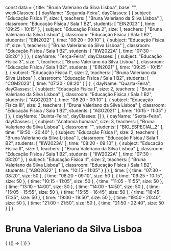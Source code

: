 const data = {
  title: "Bruna Valeriano da Silva Lisboa",
  base: "",
  weekClasses: [
    {
      dayName: "Segunda-Feira",
      dayClasses: [
        {
          subject: "Educação Física 1",
          size: 1,
          teachers: [
            "Bruna Valeriano da Silva Lisboa"
          ],
          classroom: "Educação Física / Sala 1 B2",
          students: [
            "EIN2023"
          ],
          time: "09:25 - 10:15"
        },
        {
          subject: "Educação Física 2",
          size: 1,
          teachers: [
            "Bruna Valeriano da Silva Lisboa"
          ],
          classroom: "Educação Física / Sala 1 B2",
          students: [
            "EIN2022"
          ],
          time: "08:20 - 09:10"
        },
        {
          subject: "Educação Física II",
          size: 1,
          teachers: [
            "Bruna Valeriano da Silva Lisboa"
          ],
          classroom: "Educação Física / Sala 1 B2",
          students: [
            "IIW2022A"
          ],
          time: "07:30 - 08:20"
        }
      ]
    },
    {
      dayName: "Terça-Feira",
      dayClasses: [
        {
          subject: "Educação Física 3",
          size: 1,
          teachers: [
            "Bruna Valeriano da Silva Lisboa"
          ],
          classroom: "Educação Física / Sala 1 B2",
          students: [
            "EIN2021"
          ],
          time: "09:25 - 10:15"
        },
        {
          subject: "Educação Física I",
          size: 2,
          teachers: [
            "Bruna Valeriano da Silva Lisboa"
          ],
          classroom: "Educação Física / Sala 1 B2",
          students: [
            "COM2023"
          ],
          time: "07:30 - 08:20"
        }
      ]
    },
    {
      dayName: "Quarta-Feira",
      dayClasses: [
        {
          subject: "Educação Física I",
          size: 2,
          teachers: [
            "Bruna Valeriano da Silva Lisboa"
          ],
          classroom: "Educação Física / Sala 1 B2",
          students: [
            "AGO2023"
          ],
          time: "08:20 - 09:10"
        },
        {
          subject: "Educação Física III",
          size: 2,
          teachers: [
            "Bruna Valeriano da Silva Lisboa"
          ],
          classroom: "Educação Física / Sala 1 B2",
          students: [
            "AGO2021"
          ],
          time: "10:15 - 11:05"
        }
      ]
    },
    {
      dayName: "Quinta-Feira",
      dayClasses: []
    },
    {
      dayName: "Sexta-Feira",
      dayClasses: [
        {
          subject: "Anatomia humana",
          size: 3,
          teachers: [
            "Bruna Valeriano da Silva Lisboa"
          ],
          classroom: "",
          students: [
            "BIO_ESPECIAL_2"
          ],
          time: "19:50 - 20:40"
        },
        {
          subject: "Educação Física I",
          size: 2,
          teachers: [
            "Bruna Valeriano da Silva Lisboa"
          ],
          classroom: "Educação Física / Sala 1 B2",
          students: [
            "IIW2023A"
          ],
          time: "08:20 - 09:10"
        },
        {
          subject: "Educação Física II",
          size: 1,
          teachers: [
            "Bruna Valeriano da Silva Lisboa"
          ],
          classroom: "Educação Física / Sala 1 B2",
          students: [
            "IIW2022A"
          ],
          time: "07:30 - 08:20"
        },
        {
          subject: "Educação Física II",
          size: 2,
          teachers: [
            "Bruna Valeriano da Silva Lisboa"
          ],
          classroom: "Educação Física / Sala 1 B2",
          students: [
            "AGO2022"
          ],
          time: "10:15 - 11:05"
        }
      ]
    }
  ],
  time: [
    {
      time: "07:30 - 08:20",
      size: 50
    },
    {
      time: "08:20 - 09:10",
      size: 50
    },
    {
      time: "09:25 - 10:15",
      size: 50
    },
    {
      time: "10:15 - 11:05",
      size: 50
    },
    {
      time: "11:05 - 11:55",
      size: 50
    },
    {
      time: "13:10 - 14:00",
      size: 50
    },
    {
      time: "14:00 - 14:50",
      size: 50
    },
    {
      time: "15:05 - 15:55",
      size: 50
    },
    {
      time: "15:55 - 16:45",
      size: 50
    },
    {
      time: "16:45 - 17:35",
      size: 50
    },
    {
      time: "19:00 - 19:50",
      size: 50
    },
    {
      time: "19:50 - 20:40",
      size: 50
    },
    {
      time: "21:00 - 21:50",
      size: 50
    },
    {
      time: "21:50 - 22:40",
      size: 50
    }
  ]
}

# Bruna Valeriano da Silva Lisboa

<div>
  {
    <BrowserOnly>
      {() => (
        <Grid
          title={data.title}
          weekClasses={data.weekClasses}
          time={data.time}
        />
      )}
    </BrowserOnly>
  }
</div>
